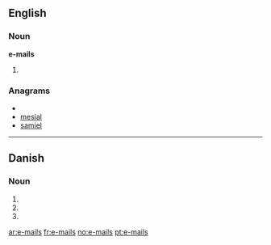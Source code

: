 ==English==
===Noun===
'''e-mails'''
# {{plural of|[[e-mail]]}}

===Anagrams===
* {{alphagram|aeilms}}
* [[mesial#English|mesial]]
* [[samiel#English|samiel]]

----

==Danish==

===Noun===
{{infl|da|noun form|g=c}}

# {{form of|genitive singular indefinite|e-mail|lang=da}}
# {{form of|plural indefinite|e-mail|lang=da}}
# {{form of|genitive plural indefinite|e-mail|lang=da}}

[[ar:e-mails]]
[[fr:e-mails]]
[[no:e-mails]]
[[pt:e-mails]]